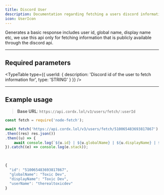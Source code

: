 ```yaml
---
title: Discord User
description: Documentation regarding fetching a users discord information.
icon: UserIcon
---
```



Generates a basic response includes user id, global name, display name etc,
we use this api only for fetching information that is publicly available
through the discord api.

---

## Required parameters

<TypeTable
    type={{
        userId: {
            description: 'Discord id of the user to fetch information for',
            type: 'STRING'
        }
    }}
/>

---

## Example usage

> **Base URL**: `https://api.cordx.lol/v3/users/fetch/:userId`

```js title="Example Request"
const fetch = require('node-fetch');

await fetch('https://api.cordx.lol/v3/users/fetch/510065483693817867')
.then((res) res.json())
.then((u) => {
    await console.log(`${u.id} | ${u.globalName} | ${u.displayName} | ${u.username}`)
}).catch((e) => console.log(e.stack));
```

<br />

```js title="Example Response"
{
  "id": "510065483693817867",
  "globalName": "Toxic Dev",
  "displayName": "Toxic Dev",
  "userName": "therealtoxicdev"
}
```
